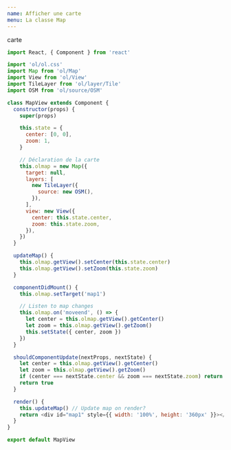 ```yaml
---
name: Afficher une carte
menu: La classe Map
---
```



carte

<MapView />

```js static
import React, { Component } from 'react'

import 'ol/ol.css'
import Map from 'ol/Map'
import View from 'ol/View'
import TileLayer from 'ol/layer/Tile'
import OSM from 'ol/source/OSM'

class MapView extends Component {
  constructor(props) {
    super(props)

    this.state = {
      center: [0, 0],
      zoom: 1,
    }

    // Déclaration de la carte
    this.olmap = new Map({
      target: null,
      layers: [
        new TileLayer({
          source: new OSM(),
        }),
      ],
      view: new View({
        center: this.state.center,
        zoom: this.state.zoom,
      }),
    })
  }

  updateMap() {
    this.olmap.getView().setCenter(this.state.center)
    this.olmap.getView().setZoom(this.state.zoom)
  }

  componentDidMount() {
    this.olmap.setTarget('map1')

    // Listen to map changes
    this.olmap.on('moveend', () => {
      let center = this.olmap.getView().getCenter()
      let zoom = this.olmap.getView().getZoom()
      this.setState({ center, zoom })
    })
  }

  shouldComponentUpdate(nextProps, nextState) {
    let center = this.olmap.getView().getCenter()
    let zoom = this.olmap.getView().getZoom()
    if (center === nextState.center && zoom === nextState.zoom) return false
    return true
  }

  render() {
    this.updateMap() // Update map on render?
    return <div id="map1" style={{ width: '100%', height: '360px' }}></div>
  }
}

export default MapView
```